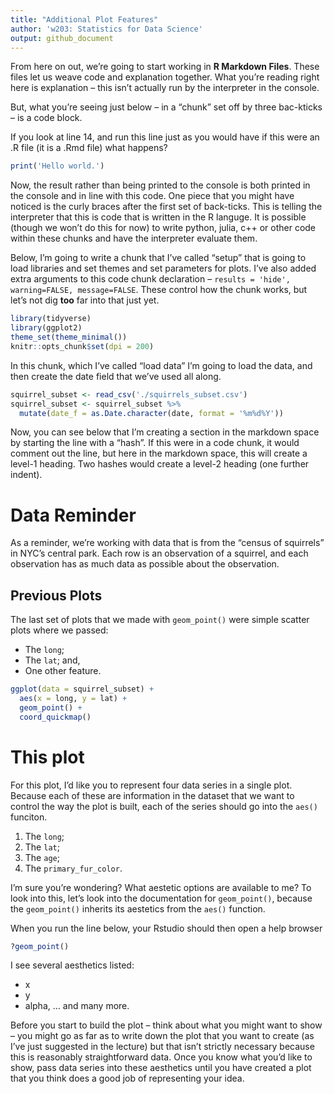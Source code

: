 ```yaml
---
title: "Additional Plot Features"
author: 'w203: Statistics for Data Science'
output: github_document
---
```


From here on out, we're going to start working in **R Markdown Files**. These files let us weave code and explanation together. What you're reading right here is explanation -- this isn't actually run by the interpreter in the console. 

But, what you're seeing just below -- in a "chunk" set off by three bac-kticks -- is a code block. 

If you look at line 14, and run this line just as you would have if this were an .R file (it is a .Rmd file) what happens? 

```r
print('Hello world.')
```

Now, the result rather than being printed to the console is both printed in the console and in line with this code. One piece that you might have noticed is the curly braces after the first set of back-ticks. This is telling the interpreter that this is code that is written in the R languge. It is possible (though we won't do this for now) to write python, julia, c++ or other code within these chunks and have the interpreter evaluate them. 

Below, I'm going to write a chunk that I've called "setup" that is going to load libraries and set themes and set parameters for plots. I've also added extra arguments to this code chunk declaration -- `results = 'hide', warning=FALSE, message=FALSE`. These control how the chunk works, but let's not dig **too** far into that just yet. 

```r
library(tidyverse)
library(ggplot2)
theme_set(theme_minimal())
knitr::opts_chunk$set(dpi = 200)
```

In this chunk, which I've called "load data" I'm going to load the data, and then create the date field that we've used all along. 

```r
squirrel_subset <- read_csv('./squirrels_subset.csv')
squirrel_subset <- squirrel_subset %>%
  mutate(date_f = as.Date.character(date, format = '%m%d%Y'))
```

Now, you can see below that I'm creating a section in the markdown space by starting the line with a "hash". If this were in a code chunk, it would comment out the line, but here in the markdown space, this will create a level-1 heading. Two hashes would create a level-2 heading (one further indent). 

# Data Reminder 

As a reminder, we're working with data that is from the "census of squirrels" in NYC's central park. 
Each row is an observation of a squirrel, and each observation has as much data as possible about the observation. 

## Previous Plots 

The last set of plots that we made with `geom_point()` were simple scatter plots where we passed: 

- The `long`; 
- The `lat`; and, 
- One other feature. 

```r
ggplot(data = squirrel_subset) + 
  aes(x = long, y = lat) + 
  geom_point() + 
  coord_quickmap()
```


# This plot 

For this plot, I'd like you to represent four data series in a single plot. Because each of these are information in the dataset that we want to control the way the plot is built, each of the series should go into the `aes()` funciton. 

1. The `long`; 
2. The `lat`; 
3. The `age`; 
4. The `primary_fur_color`. 

I'm sure you're wondering? What aestetic options are available to me? To look into this, let's look into the documentation for `geom_point()`, because the `geom_point()` inherits its aestetics from the `aes()` function. 

When you run the line below, your Rstudio should then open a help browser

```r
?geom_point()
```

I see several aesthetics listed: 

- x
- y 
- alpha, ... and many more. 

Before you start to build the plot -- think about what you might want to show -- you might go as far as to write down the plot that you want to create (as I've just suggested in the lecture) but that isn't strictly necessary because this is reasonably straightforward data. 
Once you know what you'd like to show, pass data series into these aesthetics until you have created a plot that you think does a good job of representing your idea. 

```r

```